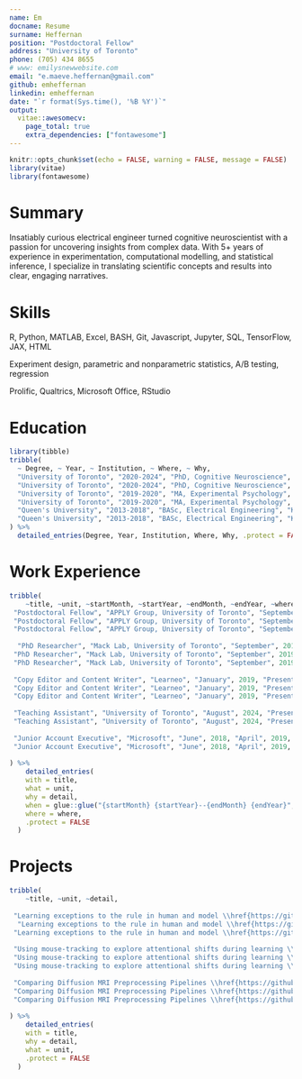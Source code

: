 ```yaml
---
name: Em
docname: Resume
surname: Heffernan
position: "Postdoctoral Fellow"
address: "University of Toronto"
phone: (705) 434 8655
# www: emilysnewwebsite.com
email: "e.maeve.heffernan@gmail.com"
github: emheffernan
linkedin: emheffernan
date: "`r format(Sys.time(), '%B %Y')`"
output:
  vitae::awesomecv:
    page_total: true
    extra_dependencies: ["fontawesome"]
---
```


```r

knitr::opts_chunk$set(echo = FALSE, warning = FALSE, message = FALSE)
library(vitae)
library(fontawesome)
```

# Summary

Insatiably curious electrical engineer turned cognitive neuroscientist with a passion for uncovering insights from complex data. With 5+ years of experience in experimentation, computational modelling, and statistical inference, I specialize in translating scientific concepts and results into clear, engaging narratives.
 
 
# Skills

\definecolor{mygrey}{RGB}{65, 65, 65}
 
 \textbf{\textcolor{mygrey}{Programming:}} R, Python, MATLAB, Excel, BASH, Git, Javascript, Jupyter, SQL, TensorFlow, JAX, HTML
 
 \textbf{\textcolor{mygrey}{Research Methods:}} Experiment design, parametric and nonparametric statistics, A/B testing, regression
 
 \textbf{\textcolor{mygrey}{Other Tools:}} Prolific, Qualtrics, Microsoft Office, RStudio


# Education

```r
library(tibble)
tribble(
  ~ Degree, ~ Year, ~ Institution, ~ Where, ~ Why,
  "University of Toronto", "2020-2024", "PhD, Cognitive Neuroscience", "Toronto, Ontario", "\\textbf{\\textcolor{mygrey}{Dissertation:}} \\underline{\\href{https://utoronto.scholaris.ca/items/8e624d4c-ebe8-460b-b7b4-444c31a18d2a}{What the...?! Transient Behavioural, Representational, and Attentional Shifts in the Face of Surprising Information}}",
  "University of Toronto", "2020-2024", "PhD, Cognitive Neuroscience", "Toronto, Ontario", "\\textbf{\\textcolor{mygrey}{Funding:}} NSERC CGS-D (105,000 CAD)",
  "University of Toronto", "2019-2020", "MA, Experimental Psychology", "Toronto, Ontario", "\\textbf{\\textcolor{mygrey}{Thesis:}} \\underline{\\href{https://utoronto.scholaris.ca/items/c94d45ea-0ffa-4141-abd1-e56c1005bdf0}{The Impact of Learning Sequence on Performance in a Rule-Plus-Exceptions Categorization Task}}",
  "University of Toronto", "2019-2020", "MA, Experimental Psychology", "Toronto, Ontario", "\\textbf{\\textcolor{mygrey}{Funding:}} NSERC CGS-M (17,500 CAD), Ontario Graduate Scholarship (15,000 CAD; Declined)",
  "Queen's University", "2013-2018", "BASc, Electrical Engineering", "Kingston, Ontario", "\\textbf{\\textcolor{mygrey}{Capstone Project:}} Robotics Based Medical Simulator",
  "Queen's University", "2013-2018", "BASc, Electrical Engineering", "Kingston, Ontario", "\\textbf{\\textcolor{mygrey}{Funding:}} Chernoff Family Scholarship (60,000 CAD), Hydro One Women in Engineering Scholarship (5,000 CAD), Google Lime Connect Scholarship (5,000 USD), NSERC Undergraduate Student Research Award (4,500 CAD)"
) %>%
  detailed_entries(Degree, Year, Institution, Where, Why, .protect = FALSE)
```


# Work Experience
```r
tribble(
    ~title, ~unit, ~startMonth, ~startYear, ~endMonth, ~endYear, ~where, ~detail,
 "Postdoctoral Fellow", "APPLY Group, University of Toronto", "September", 2024, "Present", NA, "Mississauga, Ontario", "My current research explores how digital font design impacts a reader's ability to detect typos.",
 "Postdoctoral Fellow", "APPLY Group, University of Toronto", "September", 2024, "Present", NA, "Mississauga, Ontario", "In my first 3 months in this role, I conducted a literature review, developed an experiment in PsychToolbox (MATLAB), collected and analyzed pilot data in R, and prepared and submitted an abstract that was accepted for presentation at the Vision Sciences Society's 2025 meeting.",
 "Postdoctoral Fellow", "APPLY Group, University of Toronto", "September", 2024, "Present", NA, "Mississauga, Ontario", "I am using eye-tracking and drift-diffusion modelling to evaluate individual differences in search patterns change for easy- vs. hard-to-read fonts.",
 
  "PhD Researcher", "Mack Lab, University of Toronto", "September", 2019, "August", 2024, "Toronto, Ontario", "I designed experiments and collected, analyzed, and visualized data from hundreds of participants using R, Python, and MATLAB to explore how surprising information influences learning and attention (7 peer-reviewed publications and over 50 citations).",
 "PhD Researcher", "Mack Lab, University of Toronto", "September", 2019, "August", 2024, "Toronto, Ontario", "I worked with behavioural and MRI data, neural networks, and statistical models (e.g., linear and logistic regression, mixed-effects models, generalized additive models) to evaluate human category learning and test predictions about hippocampal involvement.",
 "PhD Researcher", "Mack Lab, University of Toronto", "September", 2019, "August", 2024, "Toronto, Ontario", "I supervised and mentored, on average, three undergraduate students each year; these students assisted with my own research and conducted independent projects under my guidance.",
 
 "Copy Editor and Content Writer", "Learneo", "January", 2019, "Present", NA, "Remote", "As a copyeditor for Scribbr (2019--2024), my keen attention to detail helped me edit over 250 academic works (and over 1 million words!), with \\underline{\\href{https://www.linkedin.com/posts/scribbr_scribbr-dissertation-proofreading-activity-6848974232278376448-Bqj7?utm_source=share&utm_medium=member_desktop&rcm=ACoAABTW-2sBixIXXERsQYwtkxQ-3toe_WFiNZI}{highly positive reviews}} from global clients.",
 "Copy Editor and Content Writer", "Learneo", "January", 2019, "Present", NA, "Remote", "As a content writer at QuillBot (2024--Pres.), I conduct SEO analysis and write research methods articles to inform and engage target audiences.",
 "Copy Editor and Content Writer", "Learneo", "January", 2019, "Present", NA, "Remote", "\\underline{\\href{https://quillbot.com/blog/author/emily/}{My articles}} consistently achieve high rankings on Google and provide high click-through rates to internal pages.",
 
 "Teaching Assistant", "University of Toronto", "August", 2024, "Present", NA, "Remote", "I TAed courses in statistics, cognitive science, and research methods, developing and leading tutorials both in-person and online to make complex concepts accessible.",
 "Teaching Assistant", "University of Toronto", "August", 2024, "Present", NA, "Remote", "I evaluated and provided feedback on hundreds of student assignments and exams, focusing on clarity, critical thinking, and methodological rigor.",
 
 "Junior Account Executive", "Microsoft", "June", 2018, "April", 2019, "Mississauga, ON", "I advised law firm clients on Microsoft solutions, presenting on Azure and other products to address their business needs.",
 "Junior Account Executive", "Microsoft", "June", 2018, "April", 2019, "Mississauga, ON", "I collaborated with a sales team to develop strategies for meeting quarterly targets, gaining insight into enterprise sales processes."
    
) %>%
    detailed_entries(
    with = title,
    what = unit,
    why = detail,
    when = glue::glue("{startMonth} {startYear}--{endMonth} {endYear}",.na = ""),
    where = where,
    .protect = FALSE
  )
```

# Projects
```r
tribble(
    ~title, ~unit, ~detail,
 
 "Learning exceptions to the rule in human and model \\href{https://github.com/emheffernan/exception_learning_project}{\\faGithub}", "Mack Lab", "\\textbf{\\textcolor{mygrey}{Objective:}} To better understand how people learn exceptions to the rule (e.g., bats fly, but aren't birds) and whether a neural network model of the hippocampus captures human behaviour.",
  "Learning exceptions to the rule in human and model \\href{https://github.com/emheffernan/exception_learning_project}{\\faGithub}", "Mack Lab", "\\textbf{\\textcolor{mygrey}{What I Did:}} I developed a behavioural task using Psychopy (Python), collected data, and analyzed performance in R using mixed-effects logistic regression. I also simulated my task with a neural network and explored activation in its hidden layers using representational similarity analysis.",
 "Learning exceptions to the rule in human and model \\href{https://github.com/emheffernan/exception_learning_project}{\\faGithub}", "Mack Lab", "\\textbf{\\textcolor{mygrey}{Outcomes:}} Human and model performed better when exceptions were introduced after rule-followers. This work, published in Scientific Reports (19 citations) earned me the Computational Modelling Award in Higher Level Cognition at the 2021 Cognitive Science Society meeting.",
 
 "Using mouse-tracking to explore attentional shifts during learning \\href{https://github.com/emheffernan/mousetracking_study}{\\faGithub}", "Mack Lab", "\\textbf{\\textcolor{mygrey}{Objective:}} To explore whether surprising information shifts a learner's attention and if this shift supports subsequent learning.",
 "Using mouse-tracking to explore attentional shifts during learning \\href{https://github.com/emheffernan/mousetracking_study}{\\faGithub}", "Mack Lab", "\\textbf{\\textcolor{mygrey}{What I Did:}} I designed a mouse-tracking task in JavaScript. Participants explored stimuli using their computer mouse and sorted them into categories. In R, I analyzed the entropy of mouse movements.",
 "Using mouse-tracking to explore attentional shifts during learning \\href{https://github.com/emheffernan/mousetracking_study}{\\faGithub}", "Mack Lab", "\\textbf{\\textcolor{mygrey}{Outcomes:}} Surprising information does elicit a shift in attention, but this shift only benefits learning if the surprising item is similar to previously encountered items. I presented a talk on this work at the 2023 CSBBCS Conference and am currently preparing a manuscript for publication.",
 
 "Comparing Diffusion MRI Preprocessing Pipelines \\href{https://github.com/emheffernan/dmri_pipeline_comparison}{\\faGithub}", "Budding Minds Lab", "\\textbf{\\textcolor{mygrey}{Objective:}} To assess how well two open-access diffusion MRI (dMRI) preprocessing pipelines eliminate motion in dMRI data.",
 "Comparing Diffusion MRI Preprocessing Pipelines \\href{https://github.com/emheffernan/dmri_pipeline_comparison}{\\faGithub}", "Budding Minds Lab", "\\textbf{\\textcolor{mygrey}{What I Did:}} I used SQL to query open-access pediatric dMRI datasets, then preprocessed data with two separate pipelines on a high-performance computing cluster. After controlling for confounds using generalized additive modelling in R, I evaluated residual motion artifacts.",
 "Comparing Diffusion MRI Preprocessing Pipelines \\href{https://github.com/emheffernan/dmri_pipeline_comparison}{\\faGithub}", "Budding Minds Lab", "\\textbf{\\textcolor{mygrey}{Outcomes:}} Both pipelines performed similarly, suggesting flexibility in preprocessing choices for pediatric MRI data. However, motion artifacts remained, emphasizing the importance of quantifying and reporting motion in dMRI studies.",
    
) %>%
    detailed_entries(
    with = title,
    why = detail,
    what = unit,
    .protect = FALSE
  )
```

